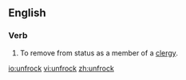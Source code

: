 ==English==

===Verb===
{{en-verb}}

# To remove from status as a member of a [[clergy]].

[[io:unfrock]]
[[vi:unfrock]]
[[zh:unfrock]]